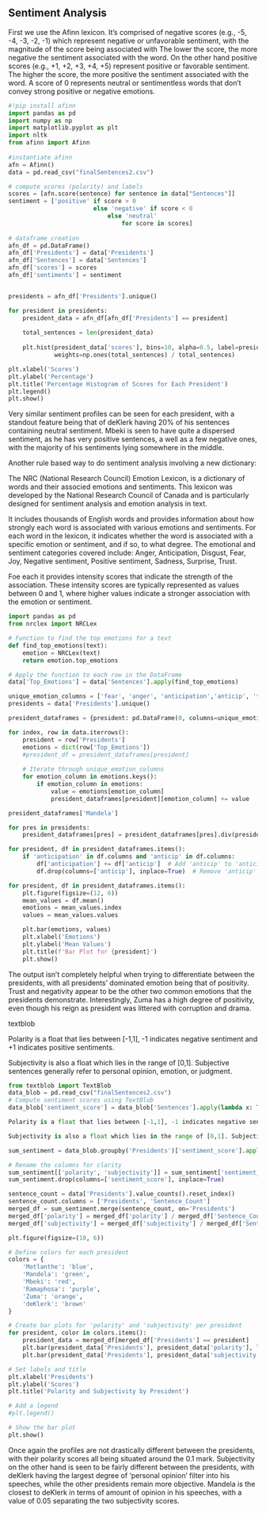 

## Sentiment Analysis

First we use the Afinn lexicon. It's comprised of negative scores (e.g., -5, -4, -3, -2, -1) which represent negative or unfavorable sentiment, with the magnitude of the score being associated with The lower the score, the more negative the sentiment associated with the word. On the other hand positive scores (e.g., +1, +2, +3, +4, +5) represent positive or favorable sentiment. The higher the score, the more positive the sentiment associated with the word. A score of 0 represents neutral or sentimentless words that don't convey strong positive or negative emotions.

```python
#!pip install afinn
import pandas as pd
import numpy as np
import matplotlib.pyplot as plt
import nltk
from afinn import Afinn
 
#instantiate afinn
afn = Afinn()
data = pd.read_csv("finalSentences2.csv")

# compute scores (polarity) and labels
scores = [afn.score(sentence) for sentence in data["Sentences"]]
sentiment = ['positive' if score > 0
						else 'negative' if score < 0
							else 'neutral'
								for score in scores]
	
# dataframe creation
afn_df = pd.DataFrame()
afn_df['Presidents'] = data['Presidents']
afn_df['Sentences'] = data['Sentences']
afn_df['scores'] = scores
afn_df['sentiments'] = sentiment


presidents = afn_df['Presidents'].unique()

for president in presidents:
    president_data = afn_df[afn_df['Presidents'] == president]
    
    total_sentences = len(president_data)
    
    plt.hist(president_data['scores'], bins=10, alpha=0.5, label=president, density=True, 
             weights=np.ones(total_sentences) / total_sentences)

plt.xlabel('Scores')
plt.ylabel('Percentage')
plt.title('Percentage Histogram of Scores for Each President')
plt.legend()
plt.show()

```

Very similar sentiment profiles can be seen for each president, with a standout feature being that of deKlerk having 20% of his sentences containing neutral sentiment. Mbeki is seen to have quite a dispersed sentiment, as he has very positive sentences, a well as a few negative ones, with the majority of his sentiments lying somewhere in the middle. 

Another rule based way to do sentiment analysis involving a new dictionary:

The NRC (National Research Council) Emotion Lexicon, is a dictionary of words and their associed emotions and sentiments. This lexicon was developed by the National Research Council of Canada and is particularly designed for sentiment analysis and emotion analysis in text.

It includes thousands of English words and provides information about how strongly each word is associated with various emotions and sentiments. For each word in the lexicon, it indicates whether the word is associated with a specific emotion or sentiment, and if so, to what degree. The emotional and sentiment categories covered include: Anger, Anticipation, Disgust, Fear, Joy, Negative sentiment, Positive sentiment, Sadness, Surprise, Trust.

Foe each it provides intensity scores that indicate the strength of the association. These intensity scores are typically represented as values between 0 and 1, where higher values indicate a stronger association with the emotion or sentiment.

```python
import pandas as pd
from nrclex import NRCLex

# Function to find the top emotions for a text
def find_top_emotions(text):
    emotion = NRCLex(text)
    return emotion.top_emotions

# Apply the function to each row in the DataFrame
data['Top_Emotions'] = data['Sentences'].apply(find_top_emotions)

unique_emotion_columns = ['fear', 'anger', 'anticipation','anticip', 'trust', 'surprise', 'positive', 'negative', 'sadness', 'disgust', 'joy']
presidents = data['Presidents'].unique()

president_dataframes = {president: pd.DataFrame(0, columns=unique_emotion_columns, index=[0]) for president in presidents}

for index, row in data.iterrows():
    president = row['Presidents']
    emotions = dict(row['Top_Emotions'])
    #president_df = president_dataframes[president]
    
    # Iterate through unique_emotion_columns
    for emotion_column in emotions.keys():
        if emotion_column in emotions:
            value = emotions[emotion_column]
            president_dataframes[president][emotion_column] += value

president_dataframes['Mandela']

for pres in presidents:
    president_dataframes[pres] = president_dataframes[pres].div(president_dataframes[pres].sum(axis=1), axis=0)

for president, df in president_dataframes.items():
    if 'anticipation' in df.columns and 'anticip' in df.columns:
        df['anticipation'] += df['anticip']  # Add 'anticip' to 'anticipation'
        df.drop(columns=['anticip'], inplace=True)  # Remove 'anticip' column

for president, df in president_dataframes.items():
    plt.figure(figsize=(12, 6))
    mean_values = df.mean()
    emotions = mean_values.index
    values = mean_values.values

    plt.bar(emotions, values)
    plt.xlabel('Emotions')
    plt.ylabel('Mean Values')
    plt.title(f'Bar Plot for {president}')
    plt.show()
```

The output isn't completely helpful when trying to differentiate between the presidents, with all presidents' dominated emotion being that of positivity. Trust and negativity appear to be the other two common emotions that the presidents demonstrate. Interestingly, Zuma has a high degree of positivity, even though his reign as president was littered with corruption and drama.

textblob

Polarity is a float that lies between [-1,1], -1 indicates negative sentiment and +1 indicates positive sentiments. 

Subjectivity is also a float which lies in the range of [0,1]. Subjective sentences generally refer to personal opinion, emotion, or judgment. 


```python
from textblob import TextBlob
data_blob = pd.read_csv("finalSentences2.csv")
# Compute sentiment scores using TextBlob
data_blob['sentiment_score'] = data_blob['Sentences'].apply(lambda x: TextBlob(x).sentiment)

Polarity is a float that lies between [-1,1], -1 indicates negative sentiment and +1 indicates positive sentiments. 

Subjectivity is also a float which lies in the range of [0,1]. Subjective sentences generally refer to personal opinion, emotion, or judgment. 

sum_sentiment = data_blob.groupby('Presidents')['sentiment_score'].apply(lambda x: (x.str[0].sum(), x.str[1].sum())).reset_index()

# Rename the columns for clarity
sum_sentiment[['polarity', 'subjectivity']] = sum_sentiment['sentiment_score'].apply(lambda x: pd.Series([x[0], x[1]]))
sum_sentiment.drop(columns=['sentiment_score'], inplace=True)

sentence_count = data['Presidents'].value_counts().reset_index()
sentence_count.columns = ['Presidents', 'Sentence_Count']
merged_df = sum_sentiment.merge(sentence_count, on='Presidents')
merged_df['polarity'] = merged_df['polarity'] / merged_df['Sentence_Count']
merged_df['subjectivity'] = merged_df['subjectivity'] / merged_df['Sentence_Count']

plt.figure(figsize=(10, 6))

# Define colors for each president
colors = {
    'Motlanthe': 'blue',
    'Mandela': 'green',
    'Mbeki': 'red',
    'Ramaphosa': 'purple',
    'Zuma': 'orange',
    'deKlerk': 'brown'
}

# Create bar plots for 'polarity' and 'subjectivity' per president
for president, color in colors.items():
    president_data = merged_df[merged_df['Presidents'] == president]
    plt.bar(president_data['Presidents'], president_data['polarity'], label=f'{president} Polarity', color=color, width=0.2)
    plt.bar(president_data['Presidents'], president_data['subjectivity'], label=f'{president} Subjectivity', color=color, alpha=0.5, width=0.2)

# Set labels and title
plt.xlabel('Presidents')
plt.ylabel('Scores')
plt.title('Polarity and Subjectivity by President')

# Add a legend
#plt.legend()

# Show the bar plot
plt.show()
```

Once again the profiles are not drastically different between the presidents, with their polarity scores all being situated around the 0.1 mark. Subjectivity on the other hand is seen to be fairly different between the presidents, with deKlerk having the largest degree of 'personal opinion' filter into his speeches, while the other presidents remain more objective. Mandela is the closest to deKlerk in terms of amount of opinion in his speeches, with a value of 0.05 separating the two subjectivity scores.